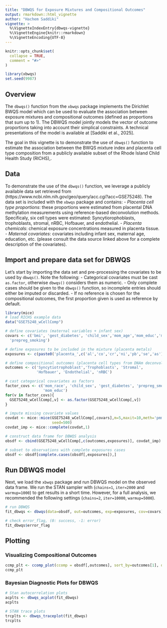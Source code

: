 ```yaml
---
title: "DBWQS for Exposure Mixtures and Compositional Outcomes"
output: rmarkdown::html_vignette
author: "Hachem Saddiki"
vignette: >
  %\VignetteIndexEntry{dbwqs-vignette}
  %\VignetteEngine{knitr::rmarkdown}
  %\VignetteEncoding{UTF-8}
---
```


```r
knitr::opts_chunk$set(
  collapse = TRUE,
  comment = "#>"
)
```

```r
library(xbwqs)
set.seed(9987)
```

## Overview

The `dbwqs()` function from the `xbwqs` package implements the Dirichlet BWQS model which can be used to evaluate the association between exposure mixtures and compositional outcomes (defined as proportions that sum up to 1). The DBWQS model jointly models the vector of outcome proportions taking into account their simplical constraints. A technical presentations of the model is available at [Saddiki et al., 2025]. 

The goal in this vignette is to demonstrate the use of `dbwqs()` function to estimate the association between the BWQS mixture index and placenta cell type composition from a publicly available subset of the Rhode Island Child Health Study (RICHS),.

## Data

To demonstrate the use of the `dbwqs()` function, we leverage a publicly available data set retrieved from (https://www.ncbi.nlm.nih.gov/geo/query/acc.cgi?acc=GSE75248). The data set is included with the `xbwqs` package and contains:
- *Placenta cell type proportions*: these proportions were estimated from placental DNA methylation measurements using reference-based deconvolution methods.  Specificaly, six cell types were estimated: Syncytiorophoblasts, trophoblasts, stromal, nRBC, Hofbauer, and endothelial.
- *Placenta chemicals*: chemical exposure concentrations measured in placenta tissue.
- *Maternal covariates*: covariates including infant sex, maternal age, education, etc. (please consult the data source linked above for a complete description of the covariates).

## Import and prepare data set for DBWQS

Let's start by importing the data set and pre-processing the covariates to be used by `dbwqs()`. Note the following:
- Categorical covariates must be cast `as.factor`, otherwise `dbwqs()` considers them as numeric.
- Only complete cases should be given to the `dbwqs()` function, so incomplete entries should either be imputed or discarded.
- If no reference is chosen for the compositional outcomes, the first proportion given is used as reference by default. 

```r
library(mice)
# load RICHS example data
data("GSE75248_wCellComp")

# define covariates (maternal variables + infant sex)
covars <- c('bmi', 'gest_diabetes', 'child_sex','mom_age','mom_educ','mom_race',
  'prepreg_smoking')

# define exposures to be included in the mixture (placenta metals)
exposures <- c(paste0('placenta_',c('al','co','cr','ni','pb','se','as')))

# define compositional outcomes (placenta cell types from DNAm deconvolution)
outcomes <- c('Syncytiotrophoblast','Trophoblasts', 'Stromal',
              'Hofbauer', 'Endothelial', 'nRBC')

# cast categorical covariates as factors
factor_covs <- c('mom_race', 'child_sex', 'gest_diabetes', 'prepreg_smoking',
                 'mom_educ')
for(v in factor_covs){
  GSE75248_wCellComp[,v] <- as.factor(GSE75248_wCellComp[,v])
}

# impute missing covariate values
covdat <- mice::mice(GSE75248_wCellComp[,covars],m=5,maxit=10,meth='pmm',
                     seed=500)
covdat_imp <- mice::complete(covdat,1)

# construct data frame for DBWQS analysis
obsdf <- cbind(GSE75248_wCellComp[,c(outcomes,exposures)], covdat_imp)

# subset to observations with complete exposures cases
obsdf <- obsdf[complete.cases(obsdf[,exposures]),]
```

## Run DBWQS model 

Next, we load the `xbwqs` package and run DBWQS model on the observed data frame. We run the STAN sampler with (`chains=1`, `iter=2000` and `warmup=1000`) to get results in a short time. However, for a full analysis, we recommended the following settings (`chains=2`, `iter=10000`, `warmup=5000`).

```r

# run DBWQS
fit_dbwqs <- dbwqs(data=obsdf, out=outcomes, exp=exposures, cov=covars)

# check error_flag, (0: success, -1: error)
fit_dbwqs$error_flag
```

## Plotting

### Visualizing Compositional Outcomes 

```r
ccmp_plt <- ccomp_plot(ccomp = obsdf[,outcomes], sort_by=outcomes[1], decreasing=TRUE)
ccmp_plt
```

### Bayesian Diagnostic Plots for DBWQS 

```r
# Stan autocorrelation plots
acplts <- dbwqs_acplot(fit_dbwqs)
acplts

# STAN trace plots
trcplts <- dbwqs_traceplot(fit_dbwqs)
trcplts
```

